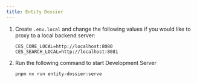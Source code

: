 ```yaml
---
title: Entity Dossier
---
```



<Steps>

1. Create `.env.local` and change the following values if you would like to proxy to a local backend server:

   ```.env
   CES_CORE_LOCAL=http://localhost:8080
   CES_SEARCH_LOCAL=http://localhost:8081
   ```

2. Run the following command to start Development Server

    ```bash
    pnpm nx run entity-dossier:serve
    ```

</Steps>
